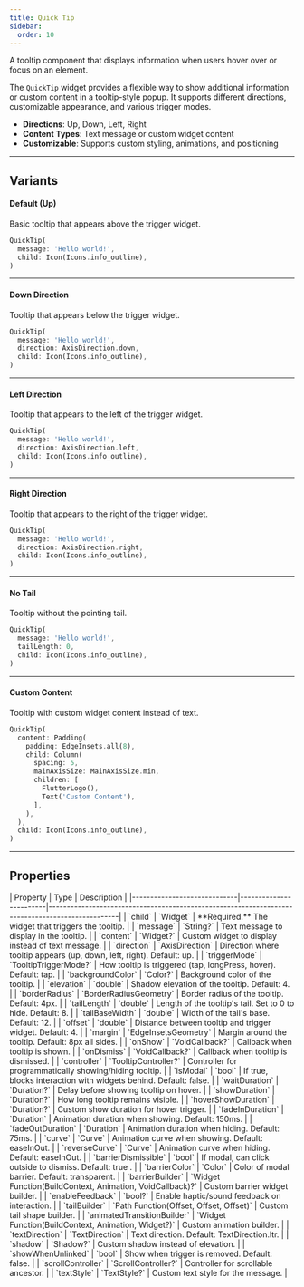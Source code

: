 ```yaml
---
title: Quick Tip
sidebar:
  order: 10
---
```



A tooltip component that displays information when users hover over or focus on an element.

The `QuickTip` widget provides a flexible way to show additional information or custom content in a tooltip-style popup. It supports different directions, customizable appearance, and various trigger modes.

- **Directions**: Up, Down, Left, Right
- **Content Types**: Text message or custom widget content
- **Customizable**: Supports custom styling, animations, and positioning

---

## Variants

#### Default (Up)
Basic tooltip that appears above the trigger widget.

<Preview src="quick-tip?style=up">

```dart
QuickTip(
  message: 'Hello world!',
  child: Icon(Icons.info_outline),
)
```

</Preview>

---

#### Down Direction
Tooltip that appears below the trigger widget.

<Preview src="quick-tip?style=down">

```dart
QuickTip(
  message: 'Hello world!',
  direction: AxisDirection.down,
  child: Icon(Icons.info_outline),
)
```

</Preview>

---

#### Left Direction
Tooltip that appears to the left of the trigger widget.

<Preview src="quick-tip?style=left">

```dart
QuickTip(
  message: 'Hello world!',
  direction: AxisDirection.left,
  child: Icon(Icons.info_outline),
)
```

</Preview>

---

#### Right Direction
Tooltip that appears to the right of the trigger widget.

<Preview src="quick-tip?style=right">

```dart
QuickTip(
  message: 'Hello world!',
  direction: AxisDirection.right,
  child: Icon(Icons.info_outline),
)
```

</Preview>

---

#### No Tail
Tooltip without the pointing tail.

<Preview src="quick-tip?style=noTail">

```dart
QuickTip(
  message: 'Hello world!',
  tailLength: 0,
  child: Icon(Icons.info_outline),
)
```

</Preview>

---

#### Custom Content
Tooltip with custom widget content instead of text.

<Preview src="quick-tip?style=customContent">

```dart
QuickTip(
  content: Padding(
    padding: EdgeInsets.all(8),
    child: Column(
      spacing: 5,
      mainAxisSize: MainAxisSize.min,
      children: [
        FlutterLogo(),
        Text('Custom Content'),
      ],
    ),
  ),
  child: Icon(Icons.info_outline),
)
```

</Preview>

---

## Properties

<div class="docs-table">
| Property                    | Type                   | Description                                                                                     |
|-----------------------------|------------------------|-------------------------------------------------------------------------------------------------|
| `child`                     | `Widget`               | **Required.** The widget that triggers the tooltip.                                              |
| `message`                   | `String?`              | Text message to display in the tooltip.                                                          |
| `content`                   | `Widget?`              | Custom widget to display instead of text message.                                                |
| `direction`                 | `AxisDirection`        | Direction where tooltip appears (up, down, left, right). Default: up.                            |
| `triggerMode`               | `TooltipTriggerMode?`  | How tooltip is triggered (tap, longPress, hover). Default: tap.                                  |
| `backgroundColor`           | `Color?`               | Background color of the tooltip.                                                                 |
| `elevation`                 | `double`               | Shadow elevation of the tooltip. Default: 4.                                                     |
| `borderRadius`              | `BorderRadiusGeometry` | Border radius of the tooltip. Default: 4px.                                                      |
| `tailLength`                | `double`               | Length of the tooltip's tail. Set to 0 to hide. Default: 8.                                      |
| `tailBaseWidth`             | `double`               | Width of the tail's base. Default: 12.                                                           |
| `offset`                    | `double`               | Distance between tooltip and trigger widget. Default: 4.                                         |
| `margin`                    | `EdgeInsetsGeometry`   | Margin around the tooltip. Default: 8px all sides.                                               |
| `onShow`                    | `VoidCallback?`        | Callback when tooltip is shown.                                                                  |
| `onDismiss`                 | `VoidCallback?`        | Callback when tooltip is dismissed.                                                              |
| `controller`                | `TooltipController?`   | Controller for programmatically showing/hiding tooltip.                                          |
| `isModal`                   | `bool`                 | If true, blocks interaction with widgets behind. Default: false.                                 |
| `waitDuration`              | `Duration?`            | Delay before showing tooltip on hover.                                                           |
| `showDuration`              | `Duration?`            | How long tooltip remains visible.                                                                |
| `hoverShowDuration`         | `Duration?`            | Custom show duration for hover trigger.                                                          |
| `fadeInDuration`            | `Duration`             | Animation duration when showing. Default: 150ms.                                                 |
| `fadeOutDuration`           | `Duration`             | Animation duration when hiding. Default: 75ms.                                                   |
| `curve`                     | `Curve`                | Animation curve when showing. Default: easeInOut.                                                |
| `reverseCurve`              | `Curve`                | Animation curve when hiding. Default: easeInOut.                                                 |
| `barrierDismissible`        | `bool`                 | If modal, can click outside to dismiss. Default: true .                                          |
| `barrierColor`              | `Color`                | Color of modal barrier. Default: transparent.                                                    |
| `barrierBuilder`            | `Widget Function(BuildContext, Animation<double>, VoidCallback)?` | Custom barrier widget builder.                        |
| `enableFeedback`            | `bool?`                | Enable haptic/sound feedback on interaction.                                                     |
| `tailBuilder`               | `Path Function(Offset, Offset, Offset)` | Custom tail shape builder.                                                      |
| `animatedTransitionBuilder` | `Widget Function(BuildContext, Animation<double>, Widget?)` | Custom animation builder.                                   |
| `textDirection`             | `TextDirection`        | Text direction. Default: TextDirection.ltr.                                                      |
| `shadow`                    | `Shadow?`              | Custom shadow instead of elevation.                                                              |
| `showWhenUnlinked`          | `bool`                 | Show when trigger is removed. Default: false.                                                    |
| `scrollController`          | `ScrollController?`    | Controller for scrollable ancestor.                                                              |
| `textStyle`                 | `TextStyle?`           | Custom text style for the message.                                                         |

</div>
